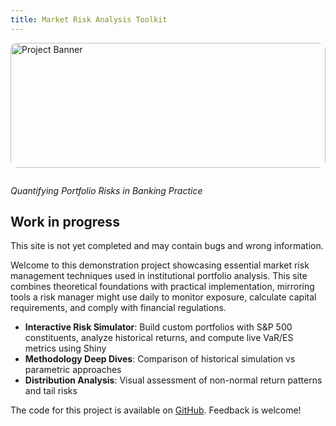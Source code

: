 ```yaml
---
title: Market Risk Analysis Toolkit
---
```


```{=html}
<style>
.banner {
  width: 100%;
  max-height: 200px; /* Adjust as needed */
  object-fit: cover;
  margin-bottom: 1em;
  border-radius: 10px; /* Optional: Rounded corners */
}
</style>
```

```{=html}
<img src="market.jpg" alt="Project Banner" class="banner">
```

*Quantifying Portfolio Risks in Banking Practice*

:::{.callout-warning}
## Work in progress
This site is not yet completed and may contain bugs and wrong information.
:::

Welcome to this demonstration project showcasing essential market risk management techniques used in institutional portfolio analysis. This site combines theoretical foundations with practical implementation, mirroring tools a risk manager might use daily to monitor exposure, calculate capital requirements, and comply with financial regulations.

- **Interactive Risk Simulator**: Build custom portfolios with S&P 500 constituents, analyze historical returns, and compute live VaR/ES metrics using Shiny
- **Methodology Deep Dives**: Comparison of historical simulation vs parametric approaches 
- **Distribution Analysis**: Visual assessment of non-normal return patterns and tail risks

The code for this project is available on [GitHub](https://github.com/EinMaulwurf/risk). Feedback is welcome!
